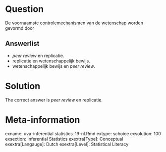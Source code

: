 Question
========

De voornaamste controlemechanismen van de wetenschap worden gevormd door

Answerlist
----------
* *peer review* en replicatie.
* replicatie en wetenschappelijk bewijs.
* wetenschappelijk bewijs en *peer review*.

Solution
========

The correct answer is *peer review* en replicatie.

Meta-information
================
exname: uva-inferential statistics-19-nl.Rmd
extype: schoice
exsolution: 100
exsection: Inferential Statistics
exextra[Type]: Conceptual
exextra[Langauge]: Dutch
exextra[Level]: Statistical Literacy
